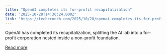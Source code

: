 ```yaml
---
title: "OpenAI completes its for-profit recapitalization"
date: "2025-10-28T14:30:24.000Z"
link: "https://techcrunch.com/2025/10/28/openai-completes-its-for-profit-recapitalization/"
---
```


OpenAI has completed its recapitalization, splitting the AI lab into a for-profit corporation nested inside a non-profit foundation.

[Read more](https://techcrunch.com/2025/10/28/openai-completes-its-for-profit-recapitalization/)
